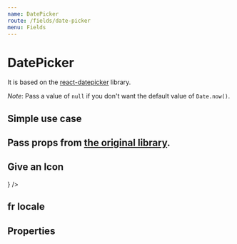 ```yaml
---
name: DatePicker
route: /fields/date-picker
menu: Fields
---
```




# DatePicker

It is based on the [react-datepicker](https://github.com/Hacker0x01/react-datepicker) library.

_Note_: Pass a value of `null` if you don't want the default value of `Date.now()`.

## Simple use case

<Playground>
  <Form initialValues={{ welcome: Date.now() }}>
    <ConnectedField name="welcome" component={DatePicker} />
  </Form>
</Playground>

## Pass props from [the original library](https://github.com/Hacker0x01/react-datepicker).

<Playground>
  <Form initialValues={{ welcome: Date.now() }}>
    <ConnectedField
      name="welcome"
      component={DatePicker}
      dateFormat="MMM dd yyyy"
      maxDate={new Date()}
      yearDropdownItemNumber={30}
    />
  </Form>
</Playground>

## Give an Icon

<Playground>
  <Form initialValues={{ welcome: Date.now() }}>
    <ConnectedField
      name="welcome"
      component={DatePicker}
      icon={<Icon name="date" color="nude.500" />}
    />
  </Form>
</Playground>

## fr locale

<Playground>
  <Form initialValues={{}}>
    <ConnectedField name="welcome" component={DatePicker} locale={fr} />
  </Form>
</Playground>

## Properties

<Props of={DatePicker} />
